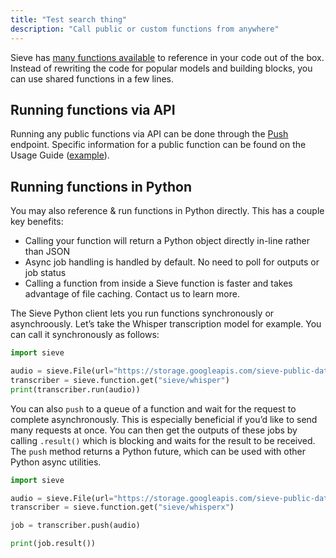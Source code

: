 ```yaml
---
title: "Test search thing"
description: "Call public or custom functions from anywhere"
---
```


Sieve has [many functions available](https://sievedata.com/explore) to reference in your code out of the box. Instead of rewriting the code for popular models and building blocks, you can use shared functions in a few lines.

## Running functions via API

Running any public functions via API can be done through the [Push](/reference-v2/api/create-new-job) endpoint. Specific information for a public function can be found on the Usage Guide ([example](https://www.sievedata.com/functions/sieve/autocrop/guide)).

## Running functions in Python

You may also reference & run functions in Python directly. This has a couple key benefits:

- Calling your function will return a Python object directly in-line rather than JSON
- Async job handling is handled by default. No need to poll for outputs or job status
- Calling a function from inside a Sieve function is faster and takes advantage of file caching. Contact us to learn more.

The Sieve Python client lets you run functions synchronously or asynchroously. Let’s take the Whisper transcription model for example. You can call it synchronously as follows:

```python
import sieve

audio = sieve.File(url="https://storage.googleapis.com/sieve-public-data/assets/audio.mp3")
transcriber = sieve.function.get("sieve/whisper")
print(transcriber.run(audio))
```

You can also `push` to a queue of a function and wait for the request to complete asynchronously. This is especially beneficial if you’d like to send many requests at once. You can then get the outputs of these jobs by calling `.result()` which is blocking and waits for the result to be received. The `push` method returns a Python future, which can be used with other Python async utilities.

```python
import sieve

audio = sieve.File(url="https://storage.googleapis.com/sieve-public-data/assets/audio.mp3")
transcriber = sieve.function.get("sieve/whisperx")

job = transcriber.push(audio)

print(job.result())
```
